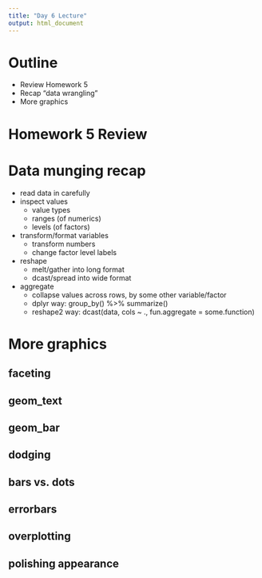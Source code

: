 ```yaml
---
title: "Day 6 Lecture"
output: html_document
---
```


# Outline
  - Review Homework 5
  - Recap "data wrangling"
  - More graphics

# Homework 5 Review

# Data munging recap

- read data in carefully
- inspect values
  - value types
  - ranges (of numerics)
  - levels (of factors)
- transform/format variables
  - transform numbers
  - change factor level labels
- reshape
  - melt/gather into long format
  - dcast/spread into wide format
- aggregate
  - collapse values across rows, by some other variable/factor
  - dplyr way: group_by() %>% summarize()
  - reshape2 way: dcast(data, cols ~ ., fun.aggregate = some.function)

# More graphics

## faceting

## geom_text

## geom_bar

## dodging

## bars vs. dots

## errorbars

## overplotting

## polishing appearance
